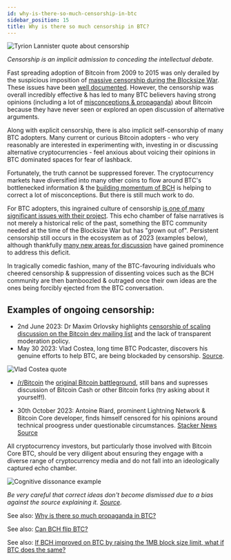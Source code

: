 ```yaml
---
id: why-is-there-so-much-censorship-in-btc
sidebar_position: 15
title: Why is there so much censorship in BTC?
---
```



<img src={tyrionLannisterUrl} alt="Tyrion Lannister quote about censorship" />

_Censorship is an implicit admission to conceding the intellectual debate._

Fast spreading adoption of Bitcoin from 2009 to 2015 was only derailed by the suspicious imposition of [massive censorship during the Blocksize War](/start#episode-8-of-10-bitcoin-cash). These issues have been [well documented](/recommended#history). However, the censorship was overall incredibly effective & has led to many BTC believers having strong opinions (including a lot of [misconceptions & propaganda](/faqs/BCH-vs-BTC/why-is-there-so-much-propaganda-in-btc)) about Bitcoin because they have never seen or explored an open discussion of alternative arguments.

Along with explicit censorship, there is also implicit self-censorship of many BTC adopters. Many current or curious Bitcoin adopters - who very reasonably are interested in experimenting with, investing in or discussing alternative cryptocurrencies - feel anxious about voicing their opinions in BTC dominated spaces for fear of lashback.

Fortunately, the truth cannot be suppressed forever. The cryptocurrency markets have diversified into many other coins to flow around BTC's bottlenecked information & the [building momentum of BCH](/faqs/BCH/is-BCH-spreading) is helping to correct a lot of misconceptions. But there is still much work to do.

For BTC adopters, this ingrained culture of censorship [is one of many significant issues with their project](/faqs/BCH-vs-BTC/whats-wrong-with-bitcoin-btc). This echo chamber of false narratives is not merely a historical relic of the past, something the BTC community needed at the time of the Blocksize War but has "grown out of". Persistent censorship still occurs in the ecosystem as of 2023 (examples below), although thankfully [many new areas for discussion](/recommended#discussion--community) have gained prominence to address this deficit.

In tragically comedic fashion, many of the BTC-favouring individuals who cheered censorship & suppression of dissenting voices such as the BCH community are then bamboozled & outraged once their own ideas are the ones being forcibly ejected from the BTC conversation.

## Examples of ongoing censorship:

- 2nd June 2023: Dr Maxim Orlovsky highlights [censorship of scaling discussion on the Bitcoin dev mailing list](https://lists.linuxfoundation.org/pipermail/bitcoin-dev/2023-June/021733.html) and the lack of transparent moderation policy.
- May 30 2023: Vlad Costea, long time BTC Podcaster, discovers his genuine efforts to help BTC, are being blockaded by censorship. [Source](https://twitter.com/TheVladCostea/status/1663345602950832129).

<img src={vladCosteaUrl} alt="Vlad Costea quote" />

- [/r/Bitcoin](https://www.reddit.com/r/Bitcoin) the [original Bitcoin battleground](/start#episode-8-of-10-bitcoin-cash), still bans and supresses discussion of Bitcoin Cash or other Bitcoin forks (try asking about it yourself!).

- 30th October 2023: Antoine Riard, prominent Lightning Network & Bitcoin Core developer, finds himself censored for his opinions around technical proogress under questionable circumstances. [Stacker News Source](https://stacker.news/items/298135)

All cryptocurrency investors, but particularly those involved with Bitcoin Core BTC, should be very diligent about ensuring they engage with a diverse range of cryptocurrency media and do not fall into an ideologically captured echo chamber.

<img src={cognitiveDissonanceUrl} alt="Cognitive dissonance example" />

_Be very careful that correct ideas don't become dismissed due to a bias against the source explaining it. [Source](https://twitter.com/kzKallisti/status/1667225334058459138)._

See also: [Why is there so much propaganda in BTC?](/faqs/BCH-vs-BTC/why-is-there-so-much-propaganda-in-btc)

See also: [Can BCH flip BTC?](/faqs/BCH-vs-BTC/can-bch-flip-btc)

See also: [If BCH improved on BTC by raising the 1MB block size limit, what if BTC does the same?](/faqs/BCH-vs-BTC/what-if-btc-raises-block-size)

